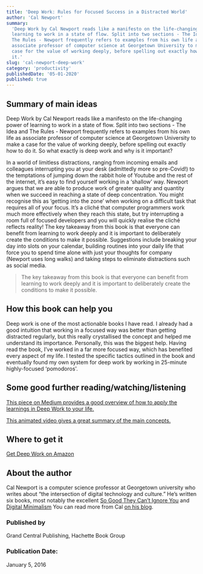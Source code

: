 ```yaml
---
title: 'Deep Work: Rules for Focused Success in a Distracted World'
author: 'Cal Newport'
summary:
  'Deep Work by Cal Newport reads like a manifesto on the life-changing power of
  learning to work in a state of flow. Split into two sections - The Idea and
  The Rules - Newport frequently refers to examples from his own life as
  associate professor of computer science at Georgetown University to make a
  case for the value of working deeply, before spelling out exactly how to do
  it.'
slug: 'cal-newport-deep-work'
category: 'productivity'
publishedDate: '05-01-2020'
published: true
---
```


## Summary of main ideas

Deep Work by Cal Newport reads like a manifesto on the life-changing power of
learning to work in a state of flow. Split into two sections - The Idea and The
Rules - Newport frequently refers to examples from his own life as associate
professor of computer science at Georgetown University to make a case for the
value of working deeply, before spelling out exactly how to do it. So what
exactly is deep work and why is it important?

In a world of limitless distractions, ranging from incoming emails and
colleagues interrupting you at your desk (admittedly more so pre-Covid!) to the
temptations of jumping down the rabbit hole of Youtube and the rest of the
internet, it’s easy to find yourself working in a ‘shallow’ way. Newport argues
that we are able to produce work of greater quality and quantity when we succeed
in reaching a state of deep concentration. You might recognise this as ‘getting
into the zone’ when working on a difficult task that requires all of your focus.
It’s a cliché that computer programmers work much more effectively when they
reach this state, but try interrupting a room full of focused developers and you
will quickly realise the cliché reflects reality! The key takeaway from this
book is that everyone can benefit from learning to work deeply and it is
important to deliberately create the conditions to make it possible. Suggestions
include breaking your day into slots on your calendar, building routines into
your daily life that force you to spend time alone with just your thoughts for
company (Newport uses long walks) and taking steps to eliminate distractions
such as social media.

> The key takeaway from this book is that everyone can benefit from learning to
> work deeply and it is important to deliberately create the conditions to make
> it possible.

## How this book can help you

Deep work is one of the most actionable books I have read. I already had a good
intuition that working in a focused way was better than getting distracted
regularly, but this really crystallised the concept and helped me understand its
importance. Personally, this was the biggest help. Having read the book, I’ve
worked in a far more focused way, which has benefited every aspect of my life. I
tested the specific tactics outlined in the book and eventually found my own
system for deep work by working in 25-minute highly-focused ‘pomodoros'.

## Some good further reading/watching/listening

[This piece on Medium provides a good overview of how to apply the learnings in Deep Work to your life.](https://medium.com/@nina.semczuk/5-practices-from-deep-work-by-cal-newport-thatll-change-your-life-303847ec5f3c)

[This animated video gives a great summary of the main concepts.](https://www.youtube.com/watch?v=ZD7dXfdDPfg)

## Where to get it

[Get Deep Work on Amazon](https://www.amazon.com/Deep-Work-Focused-Success-Distracted/dp/1455586692)

## About the author

Cal Newport is a computer science professor at Georgetown university who writes
about “the intersection of digital technology and culture.” He’s written six
books, most notably the excellent
[So Good They Can’t Ignore You](https://www.amazon.com/Good-They-Cant-Ignore-You/dp/1455509124/ref=pd_lpo_14_img_1/138-2781046-7480654?_encoding=UTF8&pd_rd_i=1455509124&pd_rd_r=f79e1014-a4f6-42b4-a742-9a8c2def26c4&pd_rd_w=jZr3Q&pd_rd_wg=fxtzP&pf_rd_p=7b36d496-f366-4631-94d3-61b87b52511b&pf_rd_r=F7QKGGYPYFW1DAKWKBFG&psc=1&refRID=F7QKGGYPYFW1DAKWKBFG)
and
[Digital Minimalism](https://www.amazon.com/Digital-Minimalism-Choosing-Focused-Noisy/dp/0525536515/ref=pd_sbs_14_2/138-2781046-7480654?_encoding=UTF8&pd_rd_i=0525536515&pd_rd_r=046458c5-752c-4b63-8950-74c994c31a84&pd_rd_w=f3c8I&pd_rd_wg=LlzoX&pf_rd_p=12b8d3e2-e203-4b23-a8bc-68a7d2806477&pf_rd_r=0WH8X16PPZMGFR2MGAM8&psc=1&refRID=0WH8X16PPZMGFR2MGAM8)
You can read more from Cal [on his blog](https://www.calnewport.com/blog/).

### Published by

Grand Central Publishing, Hachette Book Group

### Publication Date:

January 5, 2016
